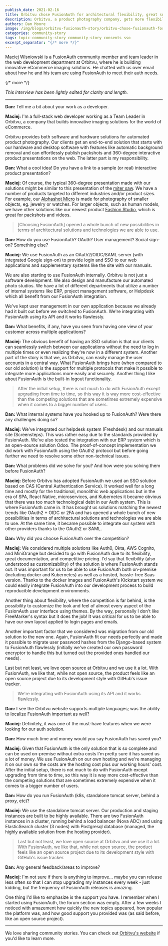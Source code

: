 ```yaml
---
publish_date: 2021-02-16 
title: Orbitvu chose FusionAuth for architectural flexibility, great support, and customizability
description: Orbitvu, a product photography company, gets more flexibility and value with FusionAuth.
authors: Dan Moore
image: /img/blogs/orbitvu-fusionauth-story/orbitvu-chose-fusionauth-for-architectural-flexibility-great-support-and-customizability-header-image.png
categories: community-story
tags: topic-community-story community-story consents sso
excerpt_separator: "{/* more */}"
---
```


Maciej Wisniowski is a FusionAuth community member and team leader in the web development department at Orbitvu, where he is building innovative eCommerce imaging solutions. He chatted with us over email about how he and his team are using FusionAuth to meet their auth needs. 

{/* more */}

*This interview has been lightly edited for clarity and length.*

-------

**Dan:** Tell me a bit about your work as a developer.

**Maciej:** I'm a full-stack web developer working as a Team Leader in Orbitvu, a company that builds innovative imaging solutions for the world of eCommerce. 

Orbitvu provides both software and hardware solutions for automated product photography. Our clients get an end-to-end solution that starts with our hardware and desktop software with features like automatic background removal and can effortlessly publish packshots and 360-degree interactive product presentations on the web. The latter part is my responsibility.

**Dan:** What a cool idea! Do you have a link to a sample (or real) interactive product presentation? 

**Maciej:** Of course, the typical 360-degree presentation made with our solutions might be similar to this presentation of the [miter saw](https://orbitvu.co/share/uEnZJgngCNobquxATcbAyf/17144/orbittour/view). We have a number of products targeted to different industries and/or product sizes. For example, our [Alphashot Micro](https://orbitvu.com/product/alphashot-micro/) is made for photography of smaller objects, eg. jewelry or watches. For larger objects, such as human models, we have other solutions like our newest product [Fashion Studio](https://orbitvu.com/product/fashion-studio/), which is great for packshots and videos.

> [Choosing FusionAuth] opened a whole bunch of new possibilities in terms of architectural solutions and technologies we are able to use. 

**Dan:** How do you use FusionAuth? OAuth? User management? Social sign-on? Something else?

**Maciej:** We use FusionAuth as an OAuth2/OIDC/SAML server (with integrated Google sign-on) to provide login and SSO to our web applications and supplementary systems like the site with our manuals. 

We are also starting to use FusionAuth internally. Orbitvu is not just a software development. We also design and manufacture our automated photo studios. We have a lot of different departments that utilize a number of internal systems like ERP, project management software, or Helpdesk which all benefit from our FusionAuth integration.

We've kept user management in our own application because we already had it built out before we switched to FusionAuth. We're integrating with FusionAuth using its API and it works flawlessly.

**Dan:** What benefits, if any, have you seen from having one view of your customer across multiple applications?

**Maciej:** The obvious benefit of having an SSO solution is that our clients can seamlessly switch between our applications without the need to log in multiple times or even realizing they're now in a different system. Another part of the story is that we, as Orbitvu, can easily manage the user accounts in a central way. What FusionAuth brings here (when compared to our old solution) is the support for multiple protocols that make it possible to integrate more applications more easily and securely. Another thing I like about FusionAuth is the built-in logout functionality.

> After the initial setup, there is not much to do with FusionAuth except upgrading from time to time, so this way it is way more cost-effective than the competing solutions that are sometimes extremely expensive when it comes to a bigger number of users.

**Dan:** What internal systems have you hooked up to FusionAuth? Were there any challenges doing so?

**Maciej:** We've integrated our helpdesk system (Freshdesk) and our manuals site (Screensteps). This was rather easy due to the standards provided by FusionAuth. We've also tested the integration with our ERP system which is an open-source solution Odoo. The proof-of-concept implementation we did work with FusionAuth using the OAuth2 protocol but before going further we need to resolve some other non-technical issues.

**Dan:** What problems did we solve for you? And how were you solving them before FusionAuth?

**Maciej:** Before Orbitvu has adopted FusionAuth we used an SSO solution based on CAS (Central Authentication Service). It worked well for a long time and mostly for the traditional, monolithic web applications but in the era of SPA, React Native, microservices, and Kubernetes it became obvious that there was too much technological debt in our Auth system. This is where FusionAuth came in. It has brought us solutions matching the newest trends like OAuth2 + OIDC or 2FA and has opened a whole bunch of new possibilities in terms of architectural solutions and technologies we are able to use. At the same time, it became possible to integrate our system with other providers thanks to the OAuth2 or SAML.

**Dan:** Why did you choose FusionAuth over the competition?

**Maciej:** We considered multiple solutions like Auth0, Okta, AWS Cognito, and MiniOrange but decided to go with FusionAuth due to its flexibility, great documentation, and competitive pricing. I'd say that flexibility (also understood as customizability) of the solution is where FusionAuth stands out. It was important for us to be able to use FusionAuth both on-premise (including docker and Kubernetes) as well as a hosted, hassle-free Saas version. Thanks to the docker images and FusionAuth's Kickstart system we could easily integrate FusionAuth into our development process to build reproducible development environments.

Another thing about flexibility, where the competition is far behind, is the possibility to customize the look and feel of almost every aspect of the FusionAuth user interface using themes. By the way, personally I don't like FreeMarker's syntax but it does the job! It was critical for us to be able to have our own layout applied to login pages and emails.

Another important factor that we considered was migration from our old solution to the new one. Again, FusionAuth fit our needs perfectly and made it possible to migrate user password hashes from the Django-based system to FusionAuth flawlessly (initially we've created our own password encryptor to handle this but turned out the provided ones handled our needs).

Last but not least, we love open source at Orbitvu and we use it a lot. With FusionAuth, we like that, while not open source, the product feels like an open source project due to its development style with GitHub's issue tracker.

> We're integrating with FusionAuth using its API and it works flawlessly.

**Dan:** I see the Orbitvu website supports multiple languages; was the ability to localize FusionAuth important as well?

**Maciej:** Definitely, it was one of the must-have features when we were looking for our auth solution.

**Dan:** How much time and money would you say FusionAuth has saved you?

**Maciej:** Given that FusionAuth is the only solution that is so complete and can be used on-premise without extra costs I'm pretty sure it has saved us a lot of money. We use FusionAuth on our own hosting and we're managing it on our own so the costs are the hosting cost plus our working hours' cost. After the initial setup, there is not much to do with FusionAuth except upgrading from time to time, so this way it is way more cost-effective than the competing solutions that are sometimes extremely expensive when it comes to a bigger number of users.

**Dan:** How do you run FusionAuth (k8s, standalone tomcat server, behind a proxy, etc)?

**Maciej:** We use the standalone tomcat server. Our production and staging instances are built to be highly available. There are two FusionAuth instances in a cluster, running behind a load balancer (Nova ADC) and using ElasticSearch cluster (3 nodes) with Postgresql database (managed, the highly available solution from the hosting provider).

> Last but not least, we love open source at Orbitvu and we use it a lot. With FusionAuth, we like that, while not open source, the product feels like an open source project due to its development style with GitHub's issue tracker.

**Dan:** Any general feedback/areas to improve?

**Maciej:** I'm not sure if there is anything to improve... maybe you can release less often so that I can stop upgrading my instances every week - just kidding, but the frequency of FusionAuth releases is amazing.

One thing I'd like to emphasize is the support you have. I remember when I started using FusionAuth, the forum section was empty. After a few weeks I noticed with amazement how quickly the new topics appeared, how popular the platform was, and how good support you provided was (as said before, like an open source project).

-------

We love sharing community stories. You can check out [Orbitvu's website](https://orbitvu.com/) if you'd like to learn more. 
